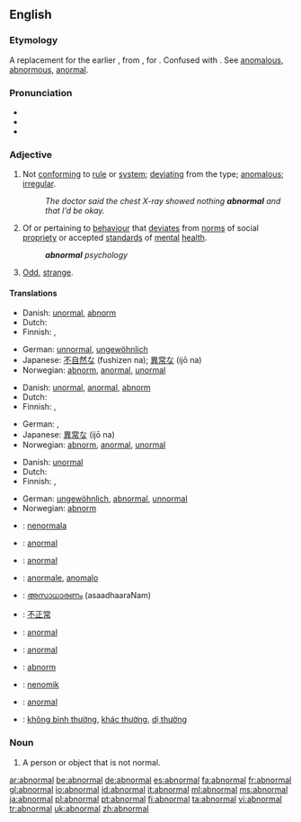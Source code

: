 ==English==

===Etymology===
A replacement for the earlier {{term|anormal}}, from {{F.}} {{term|anormal|lang=fr}}, {{LL.}} {{term|anormalus|lang=la}} for {{Gr.}} {{term|anomalus}}. Confused with {{L.}} {{term|abnormis}}. See [[anomalous]], [[abnormous]], [[anormal]].

===Pronunciation===
* {{audio|en-us-abnormal.ogg|Audio (US)}}
*{{IPA|/æbˈnɔɹməl/}}
* {{rhymes|ɔː(r)məl}}

===Adjective===
{{en-adj}}

# Not [[conform]]ing to [[rule]] or [[system]]; [[deviating]] from the type; [[anomalous]]; [[irregular]].
#: ''The doctor said the chest X-ray showed nothing '''abnormal''' and that I’d be okay.''
# Of or pertaining to [[behaviour]] that [[deviate]]s from [[norm]]s of social [[propriety]] or accepted [[standard]]s of [[mental]] [[health]].
#: '''''abnormal''' psychology''
# {{informal}} [[Odd]], [[strange]].

====Translations====
{{trans-top|not conforming to rule or system}}
* Danish: [[unormal]], [[abnorm]]
* Dutch: {{t|nl|abnormaal}}
* Finnish: {{t-|fi|epänormaali}}, {{t+|fi|poikkeava}}
{{trans-mid}}
* German: [[unnormal]], [[ungewöhnlich]]
* Japanese: [[不自然な]] (fushizen na); [[異常な]] (ijō na)
* Norwegian: [[abnorm]], [[anormal]], [[unormal]]
{{trans-bottom}}

{{trans-top|of or pertaining to behaviour that deviates from norms}}
* Danish: [[unormal]], [[anormal]], [[abnorm]]
* Dutch: {{t|nl|abnormaal}}
* Finnish: {{t-|fi|epänormaali}}, {{t+|fi|poikkeava}}
{{trans-mid}}
* German: {{t-|de|anormal}}, {{t+|de|abnormal}}
* Japanese: [[異常な]] (ijō na)
* Norwegian: [[abnorm]], [[anormal]], [[unormal]]
{{trans-bottom}}

{{trans-top|odd, strange}}
* Danish: [[unormal]]
* Dutch: {{t|nl|abnormaal}}
* Finnish: {{t-|fi|epänormaali}}, {{t+|fi|poikkeava}}
{{trans-mid}}
* German: [[ungewöhnlich]], [[abnormal]], [[unnormal]]
* Norwegian: [[abnorm]]
{{trans-bottom}}

{{checktrans-top}}
*{{ttbc|Esperanto}}: [[nenormala]]
*{{ttbc|French}}: [[anormal]]
*{{ttbc|Interlingua}}: [[anormal]]
*{{ttbc|Italian}}: [[anormale]], [[anomalo]]
{{checktrans-mid}}
*{{ttbc|Malayalam}}: [[അസാധാരണം]] (asaadhaaraNam)
*{{ttbc|Mandarin Chinese}}: [[不正常]]
*{{ttbc|Portuguese}}: [[anormal]]
*{{ttbc|Spanish}}: [[anormal]]
*{{ttbc|Swedish}}: [[abnorm]]
*{{ttbc|Volapük}}: [[nenomik]]
*{{ttbc|Turkish}}: [[anormal]]
*{{ttbc|Vietnamese}}: [[không bình thường]], [[khác thường]], [[dị thường]]
{{checktrans-bottom}}

===Noun===
{{en-noun}}

# A person or object that is not normal.

[[ar:abnormal]]
[[be:abnormal]]
[[de:abnormal]]
[[es:abnormal]]
[[fa:abnormal]]
[[fr:abnormal]]
[[gl:abnormal]]
[[io:abnormal]]
[[id:abnormal]]
[[it:abnormal]]
[[ml:abnormal]]
[[ms:abnormal]]
[[ja:abnormal]]
[[pl:abnormal]]
[[pt:abnormal]]
[[fi:abnormal]]
[[ta:abnormal]]
[[vi:abnormal]]
[[tr:abnormal]]
[[uk:abnormal]]
[[zh:abnormal]]